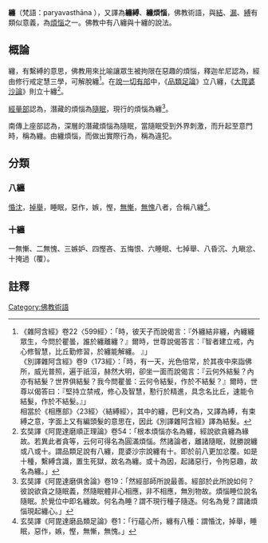 '''纏'''（梵語：paryavasthāna {{lang-pi|Pariyutthana}}），又譯為'''纏縛'''、'''纏煩惱'''，佛教術語，與[[結_(佛教)|結]]、[[漏_(佛教)|漏]]、[[縛_(佛教)|縛]]有類似意義，為[[煩惱_(佛教)|煩惱]]之一。佛教中有八纏與十纏的說法。

==概論==
纏，有繫縛的意思，佛教用來比喻讓眾生被拘限在惡趣的煩惱，釋迦牟尼認為，經由修行戒定慧三學，可解脫纏<ref>《雜阿含經》卷22〈599經〉：「時，彼天子而說偈言：『外纏結非纏，內纏纏眾生，今問於瞿曇，誰於纏離纏？』爾時，世尊說偈答言：『智者建立戒，內心修智慧，比丘勤修習，於纏能解纏。 』」<br>《別譯雜阿含經》卷9〈173經〉：「時，有一天，光色倍常，於其夜中來詣佛所，威光普照，遍于祇洹，赫然大明，卻坐一面而說偈言：『云何外結髮？內亦有結髮？世界俱結髮？我今問瞿曇：云何令結髮，作於不結髮？』爾時，世尊以偈答曰：『堅持立禁戒，修心及智慧，懃行於精進，具念名比丘，速能令結髮，作於不結髮。』」<br>相當於《相應部》〈23經〉〈結縛經〉，其中的纏，巴利文為{{IAST|jaṭā}}，又譯為縛，有束縛之意，字面上又有編頭髮的意思在，因此《別譯雜阿含經》譯為結髮。</ref>。在[[說一切有部|說一切有部]]中，《[[品類足論|品類足論]]》立八纏，《[[大毘婆沙論|大毘婆沙論]]》則立十纏<ref>玄奘譯《阿毘達磨順正理論》卷54：「根本煩惱亦名為纏，經說欲貪纏為緣故。若異此者貪等，云何可得名為圓滿煩惱。然諸論者，離諸隨眠，就勝說纏或八或十。謂品類足說有八纏，毘婆沙宗說纏有十。即於前八更加忿覆。如是十種，繫縛含識，置生死獄，故名為纏。或十為因，起諸惡行，令拘惡趣，故名為纏。」</ref>。

[[經量部|經量部]]認為，潛藏的煩惱為[[隨眠|隨眠]]，現行的煩惱為纏<ref>玄奘譯《阿毘達磨俱舍論》卷19：「然經部師所說最善。經部於此所說如何？彼說欲貪之隨眠義，然隨眠體非心相應，非不相應，無別物故。煩惱睡位說名隨眠。於覺位中即名纏故。何名為睡？謂不現行種子隨逐。何名為覺？謂諸煩惱現起纏心。」</ref>。

南傳上座部認為，深層的潛藏煩惱為隨眠，當隨眠受到外界刺激，而升起至意門時，稱為纏。由纏煩惱，而做出實際行為，稱為違犯。
==分類==
===八纏===
[[惛沈|惛沈]]，[[掉舉|掉舉]]，睡眠，惡作，嫉，慳，[[無慚|無慚]]，[[無愧|無愧]]八者，合稱八纏<ref>玄奘譯《阿毘達磨品類足論》卷1：「行蘊心所，纏有八種：謂惛沈，掉舉，睡眠，惡作，嫉，慳，無慚，無愧。」</ref>。
===十纏===
一無慚、二無愧、三嫉妒、四慳吝、五悔恨、六睡眠、七掉舉、八昏沉、九瞋忿、十掩過（覆）。
==註釋==
{{reflist}}
[[Category:佛教術語|Category:佛教術語]]